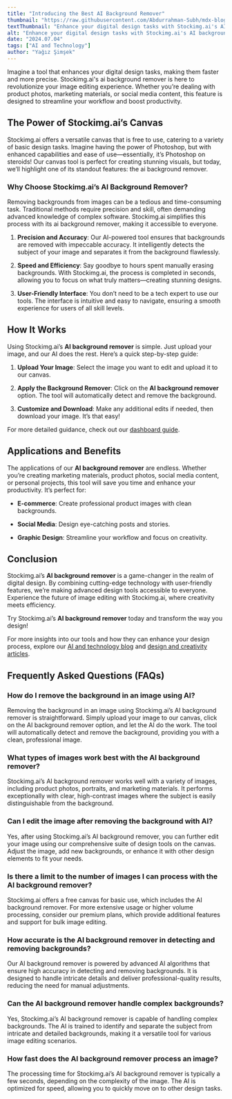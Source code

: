 ```yaml
---
title: "Introducing the Best AI Background Remover"
thumbnail: "https://raw.githubusercontent.com/Abdurrahman-Subh/mdx-blog/main/images/bg-remove-thumb.png"
textThumbnail: "Enhance your digital design tasks with Stockimg.ai's AI background remover, a revolutionary tool designed to streamline your image editing experience. Ideal for product photos, marketing materials, and social media content, this feature ensures precision, speed, and ease of use, boosting your productivity and creativity."
alt: "Enhance your digital design tasks with Stockimg.ai's AI background remover, a revolutionary tool designed to streamline your image editing experience. Ideal for product photos, marketing materials, and social media content, this feature ensures precision, speed, and ease of use, boosting your productivity and creativity."
date: "2024.07.04"
tags: ["AI and Technology"]
author: "Yağız Şimşek"
---
```


<CustomImage
    src="https://raw.githubusercontent.com/Abdurrahman-Subh/mdx-blog/main/images/bg-remove-tmb.png"
    alt="textThumbnail"
/>

Imagine a tool that enhances your digital design tasks, making them faster and more precise. Stockimg.ai's ai background remover is here to revolutionize your image editing experience. Whether you’re dealing with product photos, marketing materials, or social media content, this feature is designed to streamline your workflow and boost productivity.

## The Power of Stockimg.ai’s Canvas

Stockimg.ai offers a versatile canvas that is free to use, catering to a variety of basic design tasks. Imagine having the power of Photoshop, but with enhanced capabilities and ease of use—essentially, it’s Photoshop on steroids! Our canvas tool is perfect for creating stunning visuals, but today, we’ll highlight one of its standout features: the ai background remover.

### Why Choose Stockimg.ai’s AI Background Remover?

Removing backgrounds from images can be a tedious and time-consuming task. Traditional methods require precision and skill, often demanding advanced knowledge of complex software. Stockimg.ai simplifies this process with its ai background remover, making it accessible to everyone.

1. **Precision and Accuracy**: Our AI-powered tool ensures that backgrounds are removed with impeccable accuracy. It intelligently detects the subject of your image and separates it from the background flawlessly.

2. **Speed and Efficiency**: Say goodbye to hours spent manually erasing backgrounds. With Stockimg.ai, the process is completed in seconds, allowing you to focus on what truly matters—creating stunning designs.

3. **User-Friendly Interface**: You don’t need to be a tech expert to use our tools. The interface is intuitive and easy to navigate, ensuring a smooth experience for users of all skill levels.

## How It Works

<CustomImage
    src="https://raw.githubusercontent.com/Abdurrahman-Subh/mdx-blog/main/images/bg-remove-canvas.png"
    alt="canvas"
/>

Using Stockimg.ai’s **AI background remover** is simple. Just upload your image, and our AI does the rest. Here’s a quick step-by-step guide:

1. **Upload Your Image**: Select the image you want to edit and upload it to our canvas.

2. **Apply the Background Remover**: Click on the **AI background remover** option. The tool will automatically detect and remove the background.

3. **Customize and Download**: Make any additional edits if needed, then download your image. It’s that easy!

For more detailed guidance, check out our [dashboard guide](https://stockimg.ai/blog/guide/stockimg-dashboard-guide).

## Applications and Benefits

The applications of our **AI background remover** are endless. Whether you’re creating marketing materials, product photos, social media content, or personal projects, this tool will save you time and enhance your productivity. It’s perfect for:

- **E-commerce**: Create professional product images with clean backgrounds.

- **Social Media**: Design eye-catching posts and stories.

- **Graphic Design**: Streamline your workflow and focus on creativity.

## Conclusion

Stockimg.ai’s **AI background remover** is a game-changer in the realm of digital design. By combining cutting-edge technology with user-friendly features, we’re making advanced design tools accessible to everyone. Experience the future of image editing with Stockimg.ai, where creativity meets efficiency.

Try Stockimg.ai’s **AI background remover** today and transform the way you design!

For more insights into our tools and how they can enhance your design process, explore our [AI and technology blog](https://stockimg.ai/blog/ai-and-technology) and [design and creativity articles](https://stockimg.ai/blog/design-and-creativity).

## Frequently Asked Questions (FAQs)

### How do I remove the background in an image using AI?

Removing the background in an image using Stockimg.ai’s AI background remover is straightforward. Simply upload your image to our canvas, click on the AI background remover option, and let the AI do the work. The tool will automatically detect and remove the background, providing you with a clean, professional image.

### What types of images work best with the AI background remover?

Stockimg.ai’s AI background remover works well with a variety of images, including product photos, portraits, and marketing materials. It performs exceptionally with clear, high-contrast images where the subject is easily distinguishable from the background.

### Can I edit the image after removing the background with AI?

Yes, after using Stockimg.ai’s AI background remover, you can further edit your image using our comprehensive suite of design tools on the canvas. Adjust the image, add new backgrounds, or enhance it with other design elements to fit your needs.

### Is there a limit to the number of images I can process with the AI background remover?

Stockimg.ai offers a free canvas for basic use, which includes the AI background remover. For more extensive usage or higher volume processing, consider our premium plans, which provide additional features and support for bulk image editing.

### How accurate is the AI background remover in detecting and removing backgrounds?

Our AI background remover is powered by advanced AI algorithms that ensure high accuracy in detecting and removing backgrounds. It is designed to handle intricate details and deliver professional-quality results, reducing the need for manual adjustments.

### Can the AI background remover handle complex backgrounds?

Yes, Stockimg.ai’s AI background remover is capable of handling complex backgrounds. The AI is trained to identify and separate the subject from intricate and detailed backgrounds, making it a versatile tool for various image editing scenarios.

### How fast does the AI background remover process an image?

The processing time for Stockimg.ai’s AI background remover is typically a few seconds, depending on the complexity of the image. The AI is optimized for speed, allowing you to quickly move on to other design tasks.